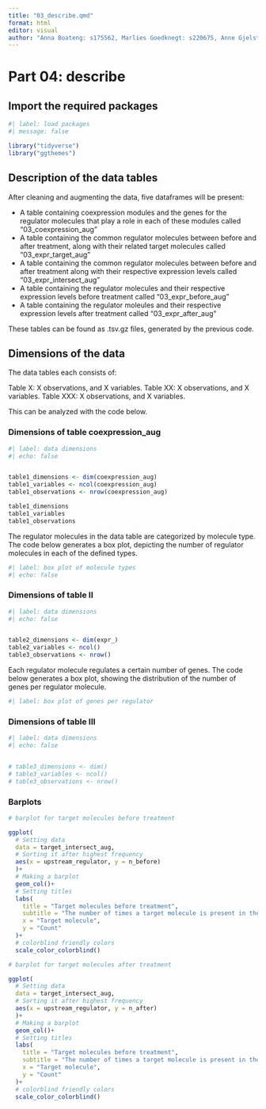 ```yaml
---
title: "03_describe.qmd"
format: html
editor: visual
author: "Anna Boateng: s175562, Marlies Goedknegt: s220675, Anne Gjelstrup: s194530, Katja Jagd: s185395, Olivia Ronnenberg: s183359"
---
```


# Part 04: describe

## Import the required packages

```r
#| label: load packages
#| message: false

library("tidyverse")
library("ggthemes")

```

## Description of the data tables

After cleaning and augmenting the data, five dataframes will be present:

-   A table containing coexpression modules and the genes for the regulator molecules that play a role in each of these modules called "03_coexpression_aug"
-   A table containing the common regulator molecules between before and after treatment, along with their related target molecules called "03_expr_target_aug"
-   A table containing the common regulator molecules between before and after treatment along with their respective expression levels called "03_expr_intersect_aug"
-   A table containing the regulator molecules and their respective expression levels before treatment called "03_expr_before_aug"
-   A table containing the regulator moleules and their respective expression levels after treatment called "03_expr_after_aug"

These tables can be found as .tsv.gz files, generated by the previous code.

## Dimensions of the data

The data tables each consists of:

Table X: X observations, and X variables. Table XX: X observations, and X variables. Table XXX: X observations, and X variables.

This can be analyzed with the code below.

### Dimensions of table coexpression_aug

```r

#| label: data dimensions
#| echo: false


table1_dimensions <- dim(coexpression_aug)
table1_variables <- ncol(coexpression_aug)
table1_observations <- nrow(coexpression_aug)

table1_dimensions
table1_variables
table1_observations

```

The regulator molecules in the data table are categorized by molecule type. The code below generates a box plot, depicting the number of regulator molecules in each of the defined types.

```r

#| label: box plot of molecule types
#| echo: false


```

### Dimensions of table II

```r

#| label: data dimensions
#| echo: false


table2_dimensions <- dim(expr_)
table2_variables <- ncol()
table3_observations <- nrow()

```

Each regulator molecule regulates a certain number of genes. The code below generates a box plot, showing the distribution of the number of genes per regulator molecule.

```r

#| label: box plot of genes per regulator

```

### Dimensions of table III

```r

#| label: data dimensions
#| echo: false


# table3_dimensions <- dim()
# table3_variables <- ncol()
# table3_observations <- nrow()

```

### Barplots

```r
# barplot for target molecules before treatment

ggplot(
  # Setting data
  data = target_intersect_aug,
  # Sorting it after highest frequency
  aes(x = upstream_regulator, y = n_before)
  )+ 
  # Making a barplot
  geom_col()+
  # Setting titles
  labs(
    title = "Target molecules before treatment",
    subtitle = "The number of times a target molecule is present in the dataset before treatment",
    x = "Target molecule",
    y = "Count"
  )+
  # colorblind friendly colors
  scale_color_colorblind()

```

```r
# barplot for target molecules after treatment

ggplot(
  # Setting data
  data = target_intersect_aug,
  # Sorting it after highest frequency
  aes(x = upstream_regulator, y = n_after)
  )+ 
  # Making a barplot
  geom_col()+
  # Setting titles
  labs(
    title = "Target molecules before treatment",
    subtitle = "The number of times a target molecule is present in the dataset before treatment",
    x = "Target molecule",
    y = "Count"
  )+
  # colorblind friendly colors
  scale_color_colorblind()
```
